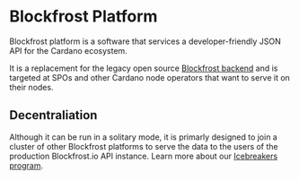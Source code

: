 # Blockfrost Platform

Blockfrost platform is a software that services a developer-friendly JSON API for the Cardano ecosystem.

It is a replacement for the legacy open source [Blockfrost backend](https://github.com/blockfrost/blockfrost-backend-ryo/) and is targeted at SPOs and other Cardano node operators that want to serve it on their nodes.

## Decentraliation

Although it can be run in a solitary mode, it is primarly designed to join a cluster of other Blockfrost platforms to serve the data to the users of the production Blockfrost.io API instance. Learn more about our [Icebreakers program](/icebreakers).
